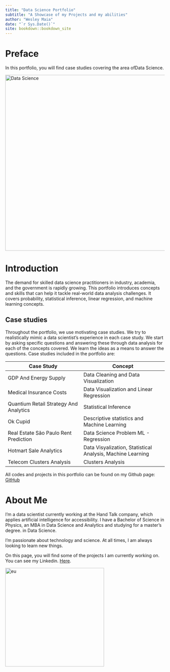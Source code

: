 ---
title: "Data Science Portfolio"
subtitle: "A Showcase of my Projects and my abilities"
author: "Wesley Maia"
date: "`r Sys.Date()`"
site: bookdown::bookdown_site
---

# Preface {.unnumbered}

In this portfolio, you will find case studies covering the area of ​​Data Science.

![](images/Data-Science-Project-Life-Cycle-Data-Science-Project-Edureka1-1.png "Data Science"){width="556"}

# Introduction {.unnumbered}

The demand for skilled data science practitioners in industry, academia, and the government is rapidly growing. This portfolio introduces concepts and skills that can help it tackle real-world data analysis challenges. It covers probability, statistical inference, linear regression, and machine learning concepts.

## Case studies {.unnumbered}

Throughout the portfolio, we use motivating case studies. We try to realistically mimic a data scientist's experience in each case study. We start by asking specific questions and answering these through data analysis for each of the concepts covered. We learn the ideas as a means to answer the questions. Case studies included in the portfolio are:

| **Case Study**                         | **Concept**                                                |
|----------------------------------|--------------------------------------|
| GDP And Energy Supply                  | Data Cleaning and Data Visualization                       |
| Medical Insurance Costs                | Data Visualization and Linear Regression                   |
| Quantium Retail Strategy And Analytics | Statistical Inference                                      |
| Ok Cupid                               | Descriptive statistics and Machine Learning                |
| Real Estate São Paulo Rent Prediction  | Data Science Problem ML - Regression                       |
| Hotmart Sale Analytics                 | Data Visyalization, Statistical Analysis, Machine Learning |
| Telecom Clusters Analysis              | Clusters Analysis                                          |

All codes and projects in this portfolio can be found on my Github page: [GitHub](https://github.com/WMaia9)

# About Me {#author .unnumbered}

I'm a data scientist currently working at the Hand Talk company, which applies artificial intelligence for accessibility. I have a Bachelor of Science in Physics, an MBA in Data Science and Analytics and studying for a master's degree. in Data Science.

I'm passionate about technology and science. At all times, I am always looking to learn new things.

On this page, you will find some of the projects I am currently working on. You can see my Linkedin. [Here](https://www.linkedin.com/in/wesley-maia-62009612a/).\

![](images/eu.png "eu"){width="312"}
